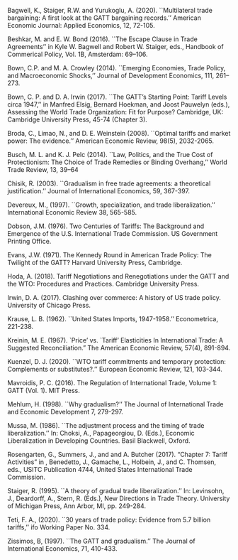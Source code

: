 Bagwell, K., Staiger, R.W. and Yurukoglu, A. (2020). ``Multilateral trade bargaining: A first look at the GATT bargaining records.'' American Economic Journal: Applied Economics, 12, 72-105.

Beshkar, M. and E. W. Bond (2016). ``The Escape Clause in Trade Agreements'' in Kyle W. Bagwell and Robert W. Staiger, eds., Handbook of Commerical Policy, Vol. 1B, Amsterdam: 69–106.

Bown, C.P. and M. A. Crowley (2014). ``Emerging Economies, Trade Policy, and Macroeconomic Shocks,'' Journal of Development Economics, 111, 261–273.

Bown, C. P. and D. A. Irwin (2017). ``The GATT's Starting Point: Tariff Levels circa 1947,'' in Manfred Elsig, Bernard Hoekman, and Joost Pauwelyn (eds.), Assessing the World Trade Organization: Fit for Purpose? Cambridge, UK: Cambridge University Press, 45-74 (Chapter 3).

Broda, C., Limao, N., and D. E. Weinstein (2008). ``Optimal tariffs and market power: The
evidence.'' American Economic Review, 98(5), 2032-2065.

Busch, M. L. and K. J. Pelc (2014). ``Law, Politics, and the True Cost of Protectionism: The Choice of Trade Remedies or Binding Overhang,'' World Trade Review, 13, 39–64

Chisik, R. (2003). ``Gradualism in free trade agreements: a theoretical justification.'' Journal of International Economics, 59, 367-397.

Devereux, M., (1997). ``Growth, specialization, and trade liberalization.'' International Economic Review
38, 565-585.

Dobson, J.M. (1976). Two Centuries of Tariffs: The Background and Emergence of the U.S. International Trade Commission. US Government Printing Office.

Evans, J.W. (1971). The Kennedy Round in American Trade Policy: The Twilight of the GATT? Harvard University Press, Cambridge.

Hoda, A. (2018). Tariff Negotiations and Renegotiations under the GATT and the WTO: Procedures and Practices. Cambridge University Press.

Irwin, D. A. (2017). Clashing over commerce: A history of US trade policy. University of Chicago Press.

Krause, L. B. (1962). ``United States Imports, 1947-1958.'' Econometrica, 221-238.

Kreinin, M. E. (1967). `` `Price' vs. `Tariff' Elasticities In International Trade: A Suggested Reconciliation." The American Economic Review, 57(4), 891-894.

Kuenzel, D. J. (2020). ``WTO tariff commitments and temporary protection: Complements or substitutes?.'' European Economic Review, 121, 103-344.

Mavroidis, P. C. (2016). The Regulation of International Trade, Volume 1: GATT (Vol. 1). MIT Press.

Mehlum, H. (1998). ``Why gradualism?'' The Journal of International Trade and Economic Development 7, 279-297.

Mussa, M. (1986). ``The adjustment process and the timing of trade liberalization.'' In: Choksi, A., Papageorgiou, D. (Eds.), Economic Liberalization in Developing Countries. Basil Blackwell, Oxford.

Rosengarten, G., Summers, J., and and A. Butcher (2017). "Chapter 7: Tariff Activities" in \emph{A Centennial History of the United States International Trade Commission}, Benedetto, J., Gamache, L., Holbein, J., and C. Thomsen, eds., USITC Publication 4744, United States International Trade Commission.

Staiger, R. (1995). ``A theory of gradual trade liberalization.'' In: Levinsohn, J., Deardorff, A., Stern, R. (Eds.), New Directions in Trade Theory. University of Michigan Press, Ann Arbor, MI, pp. 249-284.

Teti, F. A., (2020). ``30 years of trade policy: Evidence from 5.7 billion tariffs,'' ifo Working Paper No. 334.

Zissimos, B, (1997). ``The GATT and gradualism.'' The Journal of International Economics, 71, 410-433.